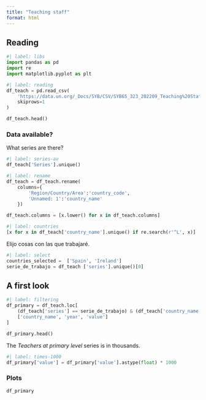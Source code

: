 ```yaml
---
title: "Teaching staff"
format: html
---
```


## Reading
```python
#| label: libs
import pandas as pd
import re 
import matplotlib.pyplot as plt
```

```python
#| label: reading
df_teach = pd.read_csv(
    'https://data.un.org/_Docs/SYB/CSV/SYB65_323_202209_Teaching%20Staff%20in%20education.csv',
    skiprows=1
)

df_teach.head()
```

### Data available?
What series are there?
```python
#| label: series-av
df_teach['Series'].unique() 
```

```python
#| label: rename
df_teach = df_teach.rename(
    columns={
        'Region/Country/Area':'country_code',
        'Unnamed: 1':'country_name'
    })

df_teach.columns = [x.lower() for x in df_teach.columns]
```



```python
#| label: countries
[x for x in df_teach['country_name'].unique() if re.search(r'^L', x)]
```

Elijo cosas con las que trabajaré.
```python
#| label: select
countries_selected =  ['Spain', 'Ireland']
serie_de_trabajo = df_teach ['series'].unique()[0]
```

## A first look
```python
#| label: filtering
df_primary = df_teach.loc[
    (df_teach['series'] == serie_de_trabajo) & (df_teach['country_name'].isin(countries_selected)), 
    ['country_name', 'year', 'value']
]

df_primary.head()
```


The _Teachers at primary level_ series is in thousands.

```python
#| label: times-1000
df_primary['value'] = df_primary['value'].astype(float) * 1000
```

### Plots

```python
df_primary
```





